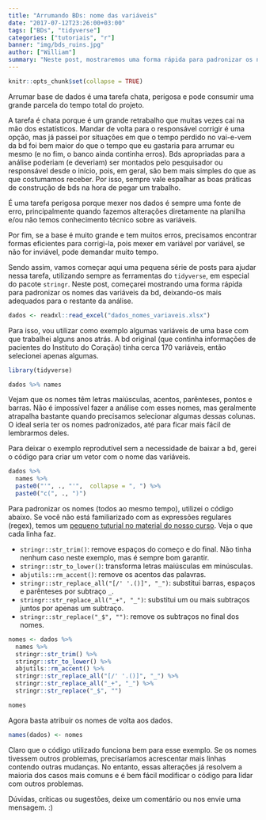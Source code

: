 ```yaml
---
title: "Arrumando BDs: nome das variáveis"
date: "2017-07-12T23:26:00+03:00"
tags: ["BDs", "tidyverse"]
categories: ["tutoriais", "r"]
banner: "img/bds_ruins.jpg"
author: ["William"]
summary: "Neste post, mostraremos uma forma rápida para padronizar os nomes das variáveis de uma base de dados, deixando-os mais adequados para o restante da análise."
---
```


```r
knitr::opts_chunk$set(collapse = TRUE)
```

Arrumar base de dados é uma tarefa chata, perigosa e pode consumir uma grande parcela do tempo total do projeto. 

A tarefa é chata porque é um grande retrabalho que muitas vezes cai na mão dos estatísticos. Mandar de volta para o responsável corrigir é uma opção, mas já passei por situações em que o tempo perdido no vai-e-vem da bd foi bem maior do que o tempo que eu gastaria para arrumar eu mesmo (e no fim, o banco ainda continha erros). Bds apropriadas para a análise poderiam (e deveriam) ser montados pelo pesquisador ou responsável desde o início, pois, em geral, são bem mais simples do que as que costumamos receber. Por isso, sempre vale espalhar as boas práticas de construção de bds na hora de pegar um trabalho.

É uma tarefa perigosa porque mexer nos dados é sempre uma fonte de erro, principalmente quando fazemos alterações diretamente na planilha e/ou não temos conhecimento técnico sobre as variáveis. 

Por fim, se a base é muito grande e tem muitos erros, precisamos encontrar formas eficientes para corrigi-la, pois mexer em variável por variável, se não for inviável, pode demandar muito tempo.

Sendo assim, vamos começar aqui uma pequena série de posts para ajudar nessa tarefa, utilizando sempre as ferramentas do `tidyverse`, em especial do pacote `stringr`. Neste post, começarei mostrando uma forma rápida para padronizar os nomes das variáveis da bd, deixando-os mais adequados para o restante da análise.

```r
dados <- readxl::read_excel("dados_nomes_variaveis.xlsx")
```

Para isso, vou utilizar como exemplo algumas variáveis de uma base com que trabalhei alguns anos atrás. A bd original (que continha informações de pacientes do Instituto do Coração) tinha cerca 170 variáveis, então selecionei apenas algumas. 

```r
library(tidyverse)

dados %>% names
```

Vejam que os nomes têm letras maiúsculas, acentos, parênteses, pontos e barras. Não é impossível fazer a análise com esses nomes, mas geralmente atrapalha bastante quando precisamos selecionar algumas dessas colunas. O ideal seria ter os nomes padronizados, até para ficar mais fácil de lembrarmos deles.

Para deixar o exemplo reprodutível sem a necessidade de baixar a bd, gerei o código para criar um vetor com o nome das variáveis.

```r
dados %>% 
  names %>% 
  paste0("'", ., "'",  collapse = ", ") %>% 
  paste0("c(", ., ")")
```

Para padronizar os nomes (todos ao mesmo tempo), utilizei o código abaixo. Se você não está familiarizado com as expressões regulares (regex), temos um [pequeno tuturial no material do nosso curso](http://material.curso-r.com/stringr/#express%C3%B5es-regulares). Veja o que cada linha faz. 

- `stringr::str_trim()`: remove espaços do começo e do final. Não tinha nenhum caso neste exemplo, mas é sempre bom garantir.
- `stringr::str_to_lower()`: transforma letras maiúsculas em minúsculas.
- `abjutils::rm_accent()`: remove os acentos das palavras.
- `stringr::str_replace_all("[/' '.()]", "_")`: substitui barras, espaços e parênteses por subtraço `_`.
- `stringr::str_replace_all("_+", "_")`: substitui um ou mais subtraços juntos por apenas um subtraço.
- `stringr::str_replace("_$", "")`: remove os subtraços no final dos nomes.

```r
nomes <- dados %>%
  names %>% 
  stringr::str_trim() %>% 
  stringr::str_to_lower() %>% 
  abjutils::rm_accent() %>% 
  stringr::str_replace_all("[/' '.()]", "_") %>% 
  stringr::str_replace_all("_+", "_") %>% 
  stringr::str_replace("_$", "")

nomes
```

Agora basta atribuir os nomes de volta aos dados.

```r
names(dados) <- nomes
```

Claro que o código utilizado funciona bem para esse exemplo. Se os nomes tivessem outros problemas, precisaríamos acrescentar mais linhas contendo outras mudanças. No entanto, essas alterações já resolvem a maioria dos casos mais comuns e é bem fácil modificar o código para lidar com outros problemas.

Dúvidas, críticas ou sugestões, deixe um comentário ou nos envie uma mensagem. :)


